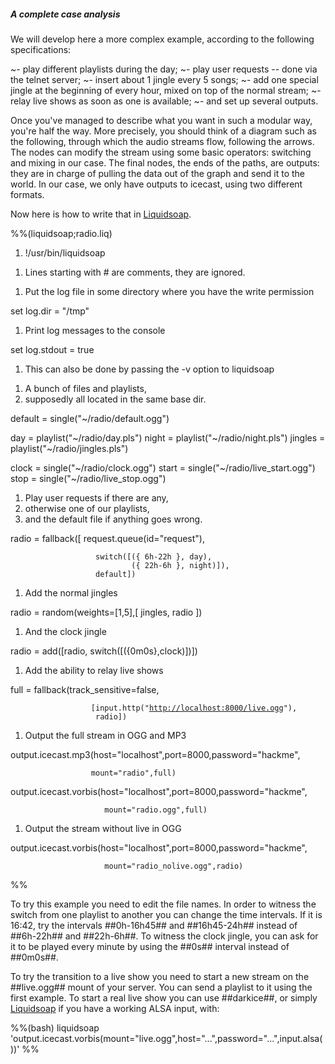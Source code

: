 =====A complete case analysis=====

We will develop here a more complex example, according to the following specifications:

~- play different playlists during the day;
~- play user requests -- done via the telnet server;
~- insert about 1 jingle every 5 songs;
~- add one special jingle at the beginning of every hour, mixed on top of the normal stream;
~- relay live shows as soon as one is available;
~- and set up several outputs.

Once you've managed to describe what you want in such a modular way, you're half the way. More precisely, you should think of a diagram such as the following, through which the audio streams flow, following the arrows. The nodes can modify the stream using some basic operators: switching and mixing in our case. The final nodes, the ends of the paths, are outputs: they are in charge of pulling the data out of the graph and send it to the world. In our case, we only have outputs to icecast, using two different formats.

{{image class="center" alt="Graph for 'radio.liq'" title="Graph for 'radio.liq'" url="http://savonet.sf.net/images/liqgraph.png"}}

Now here is how to write that in [[Liquidsoap]].

%%(liquidsoap;radio.liq)
#!/usr/bin/liquidsoap

# Lines starting with # are comments, they are ignored.

# Put the log file in some directory where you have the write permission
set log.dir = "/tmp"
# Print log messages to the console
set log.stdout = true
# This can also be done by passing the -v option to liquidsoap

# A bunch of files and playlists,
# supposedly all located in the same base dir.

default = single("~/radio/default.ogg")

day     = playlist("~/radio/day.pls")
night   = playlist("~/radio/night.pls")
jingles = playlist("~/radio/jingles.pls")

clock   = single("~/radio/clock.ogg")
start   = single("~/radio/live_start.ogg")
stop    = single("~/radio/live_stop.ogg")

# Play user requests if there are any,
# otherwise one of our playlists,
# and the default file if anything goes wrong.
radio = fallback([ request.queue(id="request"),
	                switch([({ 6h-22h }, day),
	                        ({ 22h-6h }, night)]),
	                default])
# Add the normal jingles
radio = random(weights=[1,5],[ jingles, radio ])
# And the clock jingle
radio = add([radio, switch([({0m0s},clock)])])

# Add the ability to relay live shows
full = fallback(track_sensitive=false,
	               [input.http("http://localhost:8000/live.ogg"),
	                radio])

# Output the full stream in OGG and MP3
output.icecast.mp3(host="localhost",port=8000,password="hackme",
	               mount="radio",full)
output.icecast.vorbis(host="localhost",port=8000,password="hackme",
	                  mount="radio.ogg",full)

# Output the stream without live in OGG
output.icecast.vorbis(host="localhost",port=8000,password="hackme",
	                  mount="radio_nolive.ogg",radio)
%%

To try this example you need to edit the file names. In order to witness the switch from one playlist to another you can change the time intervals. If it is 16:42, try the intervals ##0h-16h45## and ##16h45-24h## instead of ##6h-22h## and ##22h-6h##. To witness the clock jingle, you can ask for it to be played every minute by using the ##0s## interval instead of ##0m0s##.

To try the transition to a live show you need to start a new stream on the ##live.ogg## mount of your server. You can send a playlist to it using the first example. To start a real live show you can use ##darkice##, or simply [[Liquidsoap]] if you have a working ALSA input, with:

%%(bash)
liquidsoap 'output.icecast.vorbis(mount="live.ogg",host="...",password="...",input.alsa())'
%%